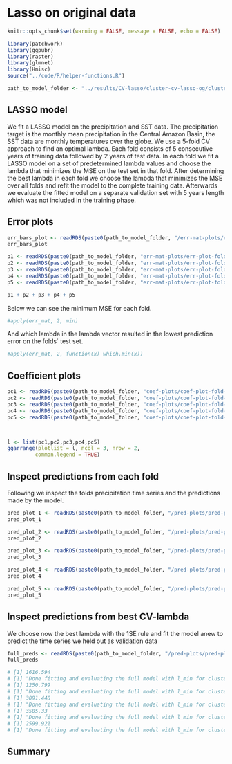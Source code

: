 # Lasso on original data

```r
knitr::opts_chunk$set(warning = FALSE, message = FALSE, echo = FALSE)
```


```r
library(patchwork)
library(ggpubr)
library(raster)
library(glmnet)
library(Hmisc)
source("../code/R/helper-functions.R")
```

```r
path_to_model_folder <- "../results/CV-lasso/cluster-cv-lasso-og/cluster-5/"
```


## LASSO model

We fit a LASSO model on the precipitation and SST data.
The precipitation target is the monthly mean precipitation
in the Central Amazon Basin, the SST data are monthly temperatures
over the globe.
We use a 5-fold CV approach to find an optimal lambda.
Each fold consists of 5 consecutive years of training data
followed by 2 years of test data.
In each fold we fit a LASSO model on a set of predetermined lambda 
values and choose the lambda that minimizes the MSE on the test set 
in that fold.
After determining the best lambda in each fold we choose the
lambda that minimizes the MSE over all folds and refit the model
to the complete training data. Afterwards we evaluate the fitted model on a separate validation set with 5 years length which was not included
in the training phase.

## Error plots


```r
err_bars_plot <- readRDS(paste0(path_to_model_folder, "/err-mat-plots/err-bars-plot.rds"))
err_bars_plot
```


```r
p1 <- readRDS(paste0(path_to_model_folder, "err-mat-plots/err-plot-fold-1.rds"))
p2 <- readRDS(paste0(path_to_model_folder, "err-mat-plots/err-plot-fold-2.rds"))
p3 <- readRDS(paste0(path_to_model_folder, "err-mat-plots/err-plot-fold-3.rds"))
p4 <- readRDS(paste0(path_to_model_folder, "err-mat-plots/err-plot-fold-4.rds"))
p5 <- readRDS(paste0(path_to_model_folder, "err-mat-plots/err-plot-fold-5.rds"))

p1 + p2 + p3 + p4 + p5
```



Below we can see the minimum MSE for each fold.
```r
#apply(err_mat, 2, min)
```
And which lambda in the lambda vector resulted in the lowest prediction error on the folds´ test set.

```r
#apply(err_mat, 2, function(x) which.min(x))
```



## Coefficient plots

```r
pc1 <- readRDS(paste0(path_to_model_folder, "coef-plots/coef-plot-fold-1.rds"))
pc2 <- readRDS(paste0(path_to_model_folder, "coef-plots/coef-plot-fold-2.rds"))
pc3 <- readRDS(paste0(path_to_model_folder, "coef-plots/coef-plot-fold-3.rds"))
pc4 <- readRDS(paste0(path_to_model_folder, "coef-plots/coef-plot-fold-4.rds"))
pc5 <- readRDS(paste0(path_to_model_folder, "coef-plots/coef-plot-fold-5.rds"))



l <- list(pc1,pc2,pc3,pc4,pc5)
ggarrange(plotlist = l, ncol = 3, nrow = 2,
         common.legend = TRUE)
```


## Inspect predictions from each fold

Following we inspect the folds precipitation time series and
the predictions made by the model.


```r
pred_plot_1 <- readRDS(paste0(path_to_model_folder, "/pred-plots/pred-plot-fold-1.rds"))
pred_plot_1
```
```r
pred_plot_2 <- readRDS(paste0(path_to_model_folder, "/pred-plots/pred-plot-fold-2.rds"))
pred_plot_2
```
```r
pred_plot_3 <- readRDS(paste0(path_to_model_folder, "/pred-plots/pred-plot-fold-3.rds"))
pred_plot_3
```
```r
pred_plot_4 <- readRDS(paste0(path_to_model_folder, "/pred-plots/pred-plot-fold-4.rds"))
pred_plot_4
```
```r
pred_plot_5 <- readRDS(paste0(path_to_model_folder, "/pred-plots/pred-plot-fold-5.rds"))
pred_plot_5
```

## Inspect predictions from best CV-lambda

We choose now the best lambda with the 1SE rule and fit 
the model anew to predict the time series we held out
as validation data




```r
full_preds <- readRDS(paste0(path_to_model_folder, "/pred-plots/pred-plot-full.rds"))
full_preds
```
```r
# [1] 1616.594
# [1] "Done fitting and evaluating the full model with l_min for cluster 1"
# [1] 1250.799
# [1] "Done fitting and evaluating the full model with l_min for cluster 2"
# [1] 3091.448
# [1] "Done fitting and evaluating the full model with l_min for cluster 3"
# [1] 3505.33
# [1] "Done fitting and evaluating the full model with l_min for cluster 4"
# [1] 2599.921
# [1] "Done fitting and evaluating the full model with l_min for cluster 5"
```


## Summary
